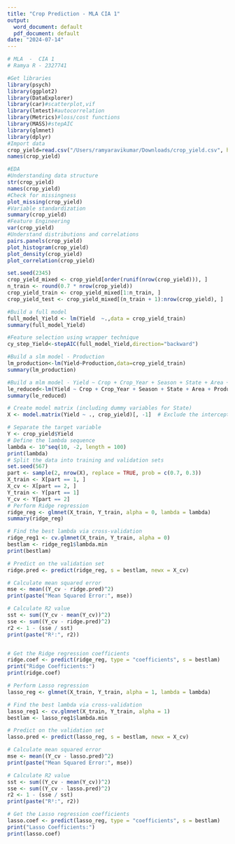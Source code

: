 ```yaml
---
title: "Crop Prediction - MLA CIA 1"
output:
  word_document: default
  pdf_document: default
date: "2024-07-14"
---
```



```r
# MLA  -  CIA 1 
# Ramya R - 2327741
```

```r
#Get libraries
library(psych)
library(ggplot2)
library(DataExplorer)
library(car)#scatterplot,vif
library(lmtest)#autocorrelation
library(Metrics)#loss/cost functions
library(MASS)#stepAIC
library(glmnet)
library(dplyr)
#Import data
crop_yield=read.csv("/Users/ramyaravikumar/Downloads/crop_yield.csv", header=T)
names(crop_yield)
```
```r
#EDA 
#Understanding data structure
str(crop_yield)
names(crop_yield)
#Check for missingness
plot_missing(crop_yield)
#Variable standardization
summary(crop_yield)
#Feature Engineering
var(crop_yield)
#Understand distributions and correlations
pairs.panels(crop_yield)
plot_histogram(crop_yield)
plot_density(crop_yield)
plot_correlation(crop_yield)
```
```r
set.seed(2345)
crop_yield_mixed <- crop_yield[order(runif(nrow(crop_yield))), ]
n_train <- round(0.7 * nrow(crop_yield))
crop_yield_train <- crop_yield_mixed[1:n_train, ]
crop_yield_test <- crop_yield_mixed[(n_train + 1):nrow(crop_yield), ]
```
```r
#Build a full model
full_model_Yield <- lm(Yield  ~.,data = crop_yield_train)
summary(full_model_Yield)
```
```r
#Feature selection using wrapper technique
cy_step_Yield<-stepAIC(full_model_Yield,direction="backward")
```
```r
#Build a slm model - Production
lm_production<-lm(Yield~Production,data=crop_yield_train)
summary(lm_production)
```
```r
#Build a mlm model - Yield ~ Crop + Crop_Year + Season + State + Area + Production
le_reduced<-lm(Yield ~ Crop + Crop_Year + Season + State + Area + Production,data=crop_yield_train)
summary(le_reduced)
```
```r
# Create model matrix (including dummy variables for State)
X <- model.matrix(Yield ~ ., crop_yield)[, -1]  # Exclude the intercept term

# Separate the target variable
Y <- crop_yield$Yield
# Define the lambda sequence
lambda <- 10^seq(10, -2, length = 100)
print(lambda)
# Split the data into training and validation sets
set.seed(567)
part <- sample(2, nrow(X), replace = TRUE, prob = c(0.7, 0.3))
X_train <- X[part == 1, ]
X_cv <- X[part == 2, ]
Y_train <- Y[part == 1]
Y_cv <- Y[part == 2]
# Perform Ridge regression
ridge_reg <- glmnet(X_train, Y_train, alpha = 0, lambda = lambda)
summary(ridge_reg)

# Find the best lambda via cross-validation
ridge_reg1 <- cv.glmnet(X_train, Y_train, alpha = 0)
bestlam <- ridge_reg1$lambda.min
print(bestlam)

# Predict on the validation set
ridge.pred <- predict(ridge_reg, s = bestlam, newx = X_cv)

# Calculate mean squared error
mse <- mean((Y_cv - ridge.pred)^2)
print(paste("Mean Squared Error:", mse))

# Calculate R2 value
sst <- sum((Y_cv - mean(Y_cv))^2)
sse <- sum((Y_cv - ridge.pred)^2)
r2 <- 1 - (sse / sst)
print(paste("R²:", r2))


# Get the Ridge regression coefficients
ridge.coef <- predict(ridge_reg, type = "coefficients", s = bestlam)
print("Ridge Coefficients:")
print(ridge.coef)

# Perform Lasso regression
lasso_reg <- glmnet(X_train, Y_train, alpha = 1, lambda = lambda)

# Find the best lambda via cross-validation
lasso_reg1 <- cv.glmnet(X_train, Y_train, alpha = 1)
bestlam <- lasso_reg1$lambda.min

# Predict on the validation set
lasso.pred <- predict(lasso_reg, s = bestlam, newx = X_cv)

# Calculate mean squared error
mse <- mean((Y_cv - lasso.pred)^2)
print(paste("Mean Squared Error:", mse))

# Calculate R2 value
sst <- sum((Y_cv - mean(Y_cv))^2)
sse <- sum((Y_cv - lasso.pred)^2)
r2 <- 1 - (sse / sst)
print(paste("R²:", r2))

# Get the Lasso regression coefficients
lasso.coef <- predict(lasso_reg, type = "coefficients", s = bestlam)
print("Lasso Coefficients:")
print(lasso.coef)
```

